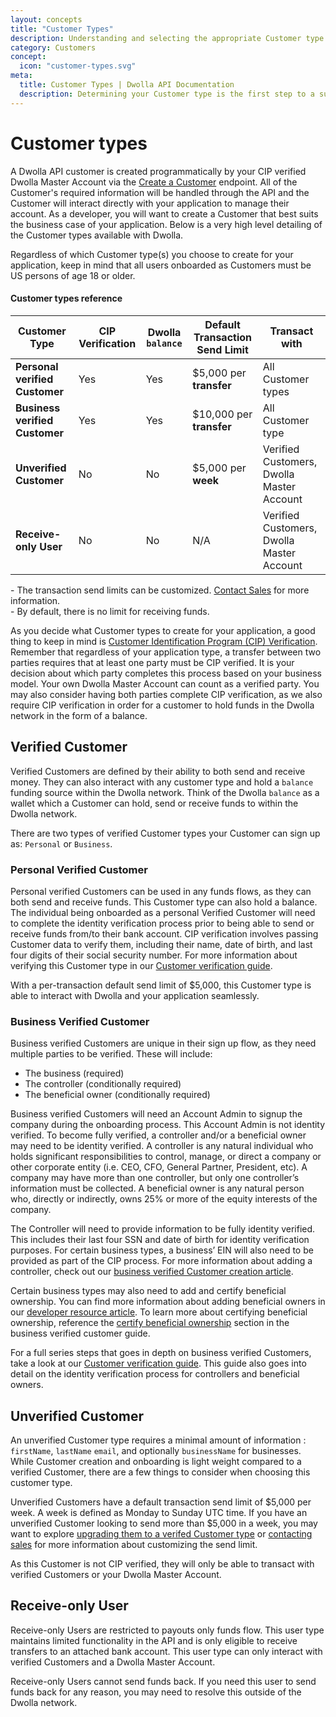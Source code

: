 ```yaml
---
layout: concepts
title: "Customer Types"
description: Understanding and selecting the appropriate Customer type is the first step to a successful payment integration.
category: Customers
concept:
  icon: "customer-types.svg"
meta:
  title: Customer Types | Dwolla API Documentation
  description: Determining your Customer type is the first step to a successful integration.
---
```


# Customer types

A Dwolla API customer is created programmatically by your CIP verified Dwolla Master Account via the [Create a Customer](https://developers.dwolla.com/api-reference/customers/create) endpoint. All of the Customer's required information will be handled through the API and the Customer will interact directly with your application to manage their account. As a developer, you will want to create a Customer that best suits the business case of your application. Below is a very high level detailing of the Customer types available with Dwolla.

<AlertBar variation="info">
  Regardless of which Customer type(s) you choose to create for your
  application, keep in mind that all users onboarded as Customers must be US
  persons of age 18 or older.
</AlertBar>

#### Customer types reference

| **Customer Type**              | CIP Verification | Dwolla `balance` | Default Transaction Send Limit         | Transact with                             |
| ------------------------------ | ---------------- | ---------------- | ------------------------- | ----------------------------------------- |
| **Personal verified Customer** | Yes              | Yes              | $5,000 per **transfer**   | All Customer types                        |
| **Business verified Customer** | Yes              | Yes              | $10,000 per **transfer**  | All Customer type                         |
| **Unverified Customer**        | No               | No               | $5,000 per **week**       | Verified Customers, Dwolla Master Account |
| **Receive-only User**          | No               | No               | N/A                       | Verified Customers, Dwolla Master Account |

<AlertBar variation="info">
- The transaction send limits can be customized. <a href="https://www.dwolla.com/contact?b=apidocs">Contact Sales</a> for more information. <br />
- By default, there is no limit for receiving funds.
</AlertBar>

As you decide what Customer types to create for your application, a good thing to keep in mind is [Customer Identification Program (CIP) Verification](https://www.dwolla.com/updates/guide-to-cip-customer-identification-program-dwolla-payments-api/). Remember that regardless of your application type, a transfer between two parties requires that at least one party must be CIP verified. It is your decision about which party completes this process based on your business model. Your own Dwolla Master Account can count as a verified party. You may also consider having both parties complete CIP verification, as we also require CIP verification in order for a customer to hold funds in the Dwolla network in the form of a balance.

## Verified Customer

Verified Customers are defined by their ability to both send and receive money. They can also interact with any customer type and hold a `balance` funding source within the Dwolla network. Think of the Dwolla `balance` as a wallet which a Customer can hold, send or receive funds to within the Dwolla network.

There are two types of verified Customer types your Customer can sign up as: `Personal` or `Business`.

### Personal Verified Customer

Personal verified Customers can be used in any funds flows, as they can both send and receive funds. This Customer type can also hold a balance. The individual being onboarded as a personal Verified Customer will need to complete the identity verification process prior to being able to send or receive funds from/to their bank account. CIP verification involves passing Customer data to verify them, including their name, date of birth, and last four digits of their social security number. For more information about verifying this Customer type in our [Customer verification guide](/guides/personal-verified-customer/create-a-customer).

With a per-transaction default send limit of $5,000, this Customer type is able to interact with Dwolla and your application seamlessly.

### Business Verified Customer

Business verified Customers are unique in their sign up flow, as they need multiple parties to be verified. These will include:

- The business (required)
- The controller (conditionally required)
- The beneficial owner (conditionally required)

Business verified Customers will need an Account Admin to signup the company during the onboarding process. This Account Admin is not identity verified. To become fully verified, a controller and/or a beneficial owner may need to be identity verified. A controller is any natural individual who holds significant responsibilities to control, manage, or direct a company or other corporate entity (i.e. CEO, CFO, General Partner, President, etc). A company may have more than one controller, but only one controller’s information must be collected. A beneficial owner is any natural person who, directly or indirectly, owns 25% or more of the equity interests of the company.

The Controller will need to provide information to be fully identity verified. This includes their last four SSN and date of birth for identity verification purposes. For certain business types, a business’ EIN will also need to be provided as part of the CIP process. For more information about adding a controller, check out our [business verified Customer creation article](/guides/business-verified-customer/create-a-customer).

Certain business types may also need to add and certify beneficial ownership. You can find more information about adding beneficial owners in our [developer resource article](/guides/business-verified-customer/add-beneficial-owners). To learn more about certifying beneficial ownership, reference the [certify beneficial ownership](/guides/business-verified-customer/certify-beneficial-ownership) section in the business verified customer guide.

For a full series steps that goes in depth on business verified Customers, take a look at our [Customer verification guide](/guides/business-verified-customer). This guide also goes into detail on the identity verification process for controllers and beneficial owners.

## Unverified Customer

An unverified Customer type requires a minimal amount of information : `firstName`, `lastName` `email`, and optionally `businessName` for businesses. While Customer creation and onboarding is light weight compared to a verified Customer, there are a few things to consider when choosing this customer type.

Unverified Customers have a default transaction send limit of $5,000 per week. A week is defined as Monday to Sunday UTC time. If you have an unverified Customer looking to send more than $5,000 in a week, you may want to explore [upgrading them to a verifed Customer type](https://developers.dwolla.com/api-reference/customers/update) or [contacting sales](https://www.dwolla.com/contact?b=apidocs) for more information about customizing the send limit.

As this Customer is not CIP verified, they will only be able to transact with verified Customers or your Dwolla Master Account.

## Receive-only User

Receive-only Users are restricted to payouts only funds flow. This user type maintains limited functionality in the API and is only eligible to receive transfers to an attached bank account. This user type can only interact with verified Customers and a Dwolla Master Account.

<AlertBar variation="info">
  Receive-only Users cannot send funds back. If you need this user to send funds
  back for any reason, you may need to resolve this outside of the Dwolla
  network.
</AlertBar>
